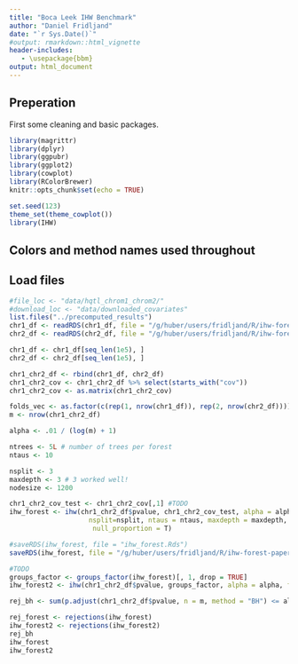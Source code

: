 ```yaml
---
title: "Boca Leek IHW Benchmark"
author: "Daniel Fridljand"
date: "`r Sys.Date()`"
#output: rmarkdown::html_vignette
header-includes:
   - \usepackage{bbm}
output: html_document
---
```


## Preperation
First some cleaning and basic packages.
```r
library(magrittr)
library(dplyr)
library(ggpubr)
library(ggplot2)
library(cowplot)
library(RColorBrewer)
knitr::opts_chunk$set(echo = TRUE)

set.seed(123)
theme_set(theme_cowplot())
library(IHW)
```

## Colors and method names used throughout 


## Load files

```r
#file_loc <- "data/hqtl_chrom1_chrom2/"
#download_loc <- "data/downloaded_covariates"
list.files("../precomputed_results")
chr1_df <- readRDS(chr1_df, file = "/g/huber/users/fridljand/R/ihw-forest-paper/precomputed_results/chr1_df.Rds")
chr2_df <- readRDS(chr2_df, file = "/g/huber/users/fridljand/R/ihw-forest-paper/precomputed_results/chr1_df.Rds")
```

```r
chr1_df <- chr1_df[seq_len(1e5), ]
chr2_df <- chr2_df[seq_len(1e5), ]
```

```r
chr1_chr2_df <- rbind(chr1_df, chr2_df)
chr1_chr2_cov <- chr1_chr2_df %>% select(starts_with("cov"))
chr1_chr2_cov <- as.matrix(chr1_chr2_cov)

folds_vec <- as.factor(c(rep(1, nrow(chr1_df)), rep(2, nrow(chr2_df))))
m <- nrow(chr1_chr2_df)
```

```r
alpha <- .01 / (log(m) + 1)

ntrees <- 5L # number of trees per forest
ntaus <- 10

nsplit <- 3
maxdepth <- 3 # 3 worked well!
nodesize <- 1200
```

```r
chr1_chr2_cov_test <- chr1_chr2_cov[,1] #TODO 
ihw_forest <- ihw(chr1_chr2_df$pvalue, chr1_chr2_cov_test, alpha = alpha, folds = folds_vec, stratification_method = "forest", ntrees = ntrees,
                    nsplit=nsplit, ntaus = ntaus, maxdepth = maxdepth, nodesize = nodesize,
                     null_proportion = T)

#saveRDS(ihw_forest, file = "ihw_forest.Rds")
saveRDS(ihw_forest, file = "/g/huber/users/fridljand/R/ihw-forest-paper/precomputed_results/ihw_forest.Rds")
```

```r
#TODO 
groups_factor <- groups_factor(ihw_forest)[, 1, drop = TRUE]
ihw_forest2 <- ihw(chr1_chr2_df$pvalue, groups_factor, alpha = alpha, folds = folds_vec, covariate_type = "nominal")
```

```r
rej_bh <- sum(p.adjust(chr1_chr2_df$pvalue, n = m, method = "BH") <= alpha)
```

```r
rej_forest <- rejections(ihw_forest)
ihw_forest2 <- rejections(ihw_forest2)
rej_bh
ihw_forest
ihw_forest2
```

